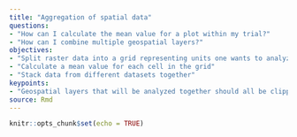 ```yaml
---
title: "Aggregation of spatial data"
questions:
- "How can I calculate the mean value for a plot within my trial?"
- "How can I combine multiple geospatial layers?"
objectives:
- "Split raster data into a grid representing units one wants to analyze"
- "Calculate a mean value for each cell in the grid"
- "Stack data from different datasets together"
keypoints:
- "Geospatial layers that will be analyzed together should all be clipped to one size."
source: Rmd
---
```


```r
knitr::opts_chunk$set(echo = TRUE)
```
